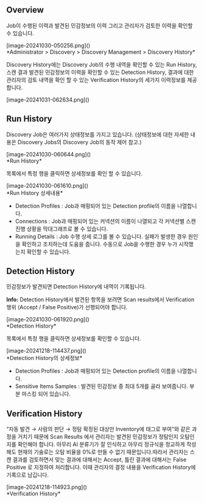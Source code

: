 ## Overview
Job이 수행된 이력과 발견된 민감정보의 이력 그리고 관리자가 검토한 이력을 확인할 수 있습니다.

<p align="center">
<div>[image-20241030-050256.png]()</div>
*Administrator &gt; Discovery &gt; Discovery Management &gt; Discovery History*
</p>

Discovery History에는 Discovery Job의 수행 내역을 확인할 수 있는 Run History, 스캔 결과 발견된 민감정보의 이력을 확인할 수 있는 Detection History, 결과에 대한 관리자의 검토 내역을 확인 할 수 있는 Verification History의 세가지 이력정보를 제공합니다.

<p align="center">
<div>[image-20241031-062634.png]()</div>
</p>

## Run History
Discovery Job은 여러가지 상태정보를 가지고 있습니다.  (상태정보에 대한 자세한 내용은 Discovery Jobs의 Discovery Job의 동작 제어 참고.)

<p align="center">
<div>[image-20241030-060644.png]()</div>
*Run History*
</p>

목록에서 특정 행을 클릭하면 상세정보를 확인 할 수 있습니다.

<p align="center">
<div>[image-20241030-061610.png]()</div>
*Run History 상세내용*
</p>

* Detection Profiles : Job과 매핑되어 있는 Detection profile의 이름을 나열합니다.
* Connections : Job과 매핑되어 있는 커넥션의 이름이 나열되고 각 커넥션별 스캔 진행 상황을 막대그래프로 볼 수 있습니다.
* Running Details : Job 수행 상세 로그를 볼 수 있습니다. 실패가 발생한 경우 원인을 확인하고 조치하는데 도움을 줍니다. 수동으로 Job을 수행한 경우 누가 시작했는지 확인할 수 있습니다.

## Detection History
민감정보가 발견되면 Detection History에 내역이 기록됩니다.

<div class="alert alert-info">
  <i class="fas fa-info-circle"></i> <strong>Info:</strong> Detection History에서 발견된 항목을 보려면 Scan results에서 Verification 행위 (Accept / False Positive)가 선행되어야 합니다. 

</div>

<p align="center">
<div>[image-20241030-061920.png]()</div>
*Detection History*
</p>

목록에서 특정 행을 클릭하면 상세정보를 확인할 수 있습니다.

<p align="center">
<div>[image-20241218-114437.png]()</div>
*Detection History의 상세정보*
</p>

* Detection Profiles : Job과 매핑되어 있는 Detection profile의 이름을 나열합니다.
* Sensitive Items Samples : 발견된 민감정보 중 최대 5개를 골라 보여줍니다. 부분 마스킹 되어 있습니다.

## Verification History
“자동 발견 → 사람의 판단 → 정탐 확정된 대상만 Inventory에 태그로 부여”와 같은 과정을 거치기 때문에 Scan Results 에서 관리자는 발견된 민감정보가 정탐인지 오탐인지를 확인해야 합니다. 아무리 AI 분류기가 잘 인식하고 아무리 정규식을 정교하게 작성해도 현재의 기술로는 오탐 비율을 0%로 만들 수 없기 때문입니다.따라서 관리자는 스캔 결과를 검토하면서 맞는 결과에 대해서는 Accept, 틀린 결과에 대해서는 False Positive 로 지정하여  처리합니다. 이때 관리자의 결정 내용을 Verification History에 기록으로 남깁니다.

<p align="center">
<div>[image-20241218-114923.png]()</div>
*Verification History*
</p>
